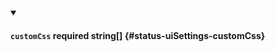 
<details className="config-field" data-expandable="false" open>
<summary>

#### `customCss` <span className="config-field-required" data-required="true">required</span> <span className="config-field-type">string[]</span> <span className="config-field-default"></span> <span className="config-field-enum"></span> {#status-uiSettings-customCss}



</summary>



</details>
